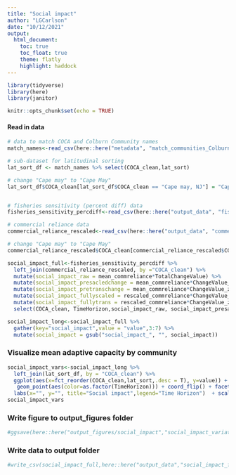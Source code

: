 ```yaml
---
title: "Social impact"
author: "LGCarlson"
date: "10/12/2021"
output: 
  html_document:
    toc: true
    toc_float: true
    theme: flatly
    highlight: haddock
---
```




```r

library(tidyverse)
library(here)
library(janitor)

knitr::opts_chunk$set(echo = TRUE)
```


#### Read in data

```r
# data to match COCA and Colburn Community names
match_names<-read_csv(here::here("metadata", "match_communities_Colburn_to_COCA.csv"))

# sub-dataset for latitudinal sorting
lat_sort_df <- match_names %>% select(COCA_clean,lat_sort)

# change "Cape may" to "Cape May"
lat_sort_df$COCA_clean[lat_sort_df$COCA_clean == "Cape may, NJ"] = "Cape May, NJ"


# fisheries sensitivity (percent diff) data
fisheries_sensitivity_percdiff<-read_csv(here::here("output_data", "fisheries_sensitivity_percdiff.csv")) 

# commercial reliance data
commercial_reliance_rescaled<-read_csv(here::here("output_data", "commercial_reliance_rescaled.csv"))  

# change "Cape may" to "Cape May"
commercial_reliance_rescaled$COCA_clean[commercial_reliance_rescaled$COCA_clean == "Cape may, NJ"] = "Cape May, NJ"
```


```r
social_impact_full<-fisheries_sensitivity_percdiff %>% 
  left_join(commercial_reliance_rescaled, by ="COCA_clean") %>% 
  mutate(social_impact_raw = mean_commreliance*TotalChangeValue) %>% 
  mutate(social_impact_presacledchange = mean_commreliance*ChangeValue_rescaled) %>% 
  mutate(social_impact_pretranschange = mean_commreliance*ChangeValue_ztransformed) %>% 
  mutate(social_impact_fullyscaled = rescaled_commreliance*ChangeValue_rescaled) %>%  
  mutate(social_impact_fullytrans = rescaled_commreliance*ChangeValue_ztransformed) %>% 
  select(COCA_clean, TimeHorizon,social_impact_raw, social_impact_presacledchange, social_impact_pretranschange,social_impact_fullyscaled,social_impact_fullytrans)

social_impact_long<-social_impact_full %>% 
  gather(key="social_impact",value = "value",3:7) %>% 
  mutate(social_impact = gsub("social_impact_", "", social_impact)) 
```



### Visualize mean adaptive capacity by community

```r
social_impact_vars<-social_impact_long %>% 
  left_join(lat_sort_df, by = "COCA_clean") %>% 
  ggplot(aes(x=fct_reorder(COCA_clean,lat_sort,.desc = T), y=value)) +
   geom_point(aes(color=as.factor(TimeHorizon))) + coord_flip() + facet_wrap(~social_impact,nrow = 1,scales = "free_x") + theme(legend.position = "bottom") +
  labs(x="", y="", title="Social impact",legend="Time Horizon")  + scale_color_manual(values=c("darkgrey","black"))
social_impact_vars
```



### Write figure to output_figures folder

```r
#ggsave(here::here("output_figures/social_impact","social_impact_variations.pdf"),plot=social_impact_vars, height = 18,width = 14)
```


### Write data to output folder

```r
#write_csv(social_impact_full,here::here("output_data","social_impact_full_variations.csv"))
```




